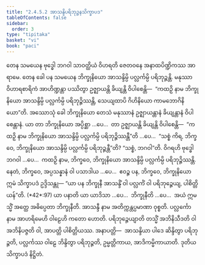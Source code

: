```yaml
---
title: "2.4.5.2 အာသန္ဒိပရိဘုဉ္ဇနသိက္ခာပဒ"
tableOfContents: false
sidebar:
  order: 3
type: "tipitaka"
basket: "vi"
book: "paci"
---
```



<DynamicBreadcrumb />

<Division number="982" book="paci">

<Paragraph number="3002" book="paci">
တေန သမယေန ဗုဒ္ဓေါ ဘဂဝါ သာဝတ္ထိယံ ဝိဟရတိ ဇေတဝနေ အနာထပိဏ္ဍိကဿ အာရာမေ. တေန ခေါ ပန သမယေန ဘိက္ခုနိယော အာသန္ဒိမ္ပိ ပလ္လင်္ကမ္ပိ ပရိဘုဉ္ဇန္တိ. မနုဿာ ဝိဟာရစာရိကံ အာဟိဏ္ဍန္တာ ပဿိတွာ ဥဇ္ဈာယန္တိ ခိယျန္တိ ဝိပါစေန္တိ—  “ကထဉှိ နာမ ဘိက္ခုနိယော အာသန္ဒိမ္ပိ ပလ္လင်္ကမ္ပိ ပရိဘုဉ္ဇိဿန္တိ, သေယျထာပိ ဂိဟိနိယော ကာမဘောဂိနိယော”တိ.
</Paragraph>

<Paragraph number="3003" book="paci">
အဿောသုံ ခေါ ဘိက္ခုနိယော တေသံ မနုဿာနံ ဥဇ္ဈာယန္တာနံ ခိယျန္တာနံ ဝိပါစေန္တာနံ. ယာ တာ ဘိက္ခုနိယော အပ္ပိစ္ဆာ …ပေ…  တာ ဥဇ္ဈာယန္တိ ခိယျန္တိ ဝိပါစေန္တိ—  “ကထဉှိ နာမ ဘိက္ခုနိယော အာသန္ဒိမ္ပိ ပလ္လင်္ကမ္ပိ ပရိဘုဉ္ဇိဿန္တီ”တိ …ပေ…  “သစ္စံ ကိရ, ဘိက္ခဝေ, ဘိက္ခုနိယော အာသန္ဒိမ္ပိ ပလ္လင်္ကမ္ပိ ပရိဘုဉ္ဇန္တီ”တိ? “သစ္စံ, ဘဂဝါ”တိ. ဝိဂရဟိ ဗုဒ္ဓေါ ဘဂဝါ …ပေ…  ကထဉှိ နာမ, ဘိက္ခဝေ, ဘိက္ခုနိယော အာသန္ဒိမ္ပိ ပလ္လင်္ကမ္ပိ ပရိဘုဉ္ဇိဿန္တိ. နေတံ, ဘိက္ခဝေ, အပ္ပသန္နာနံ ဝါ ပသာဒါယ …ပေ…  ဧဝဉ္စ ပန, ဘိက္ခဝေ, ဘိက္ခုနိယော ဣမံ သိက္ခာပဒံ ဥဒ္ဒိသန္တု—
</Paragraph>

</Division>
<Division number="983" book="paci">

<Paragraph number="3004" book="paci">
<Emphasis>“ယာ ပန ဘိက္ခုနီ အာသန္ဒိံ ဝါ ပလ္လင်္ကံ ဝါ ပရိဘုဉ္ဇေယျ, ပါစိတ္တိယန်”</Emphasis>တိ. (*42*:<Emphasis>97</Emphasis>)
</Paragraph>

</Division>
<Division number="984" book="paci">

<Paragraph number="3005" book="paci">
<Emphasis>ယာ ပနာ</Emphasis>တိ ယာ ယာဒိသာ …ပေ…  <Emphasis>ဘိက္ခုနီ</Emphasis>တိ …ပေ…  အယံ ဣမသ္မိံ အတ္ထေ အဓိပ္ပေတာ ဘိက္ခုနီတိ.
</Paragraph>

<Paragraph number="3006" book="paci">
<Emphasis>အာသန္ဒီ</Emphasis> နာမ အတိက္ကန္တပ္ပမာဏာ ဝုစ္စတိ.
</Paragraph>

<Paragraph number="3007" book="paci">
<Emphasis>ပလ္လင်္ကော</Emphasis> နာမ အာဟရိမေဟိ ဝါဠေဟိ ကတော ဟောတိ.
</Paragraph>

<Paragraph number="3008" book="paci">
<Emphasis>ပရိဘုဉ္ဇေယျာ</Emphasis>တိ တသ္မိံ အဘိနိသီဒတိ ဝါ အဘိနိပဇ္ဇတိ ဝါ, အာပတ္တိ ပါစိတ္တိယဿ.
</Paragraph>

</Division>
<Division number="985" book="paci">

<Paragraph number="3009" book="paci">
အနာပတ္တိ—  အာသန္ဒိယာ ပါဒေ ဆိန္ဒိတွာ ပရိဘုဉ္ဇတိ, ပလ္လင်္ကဿ ဝါဠေ ဘိန္ဒိတွာ ပရိဘုဉ္ဇတိ, ဥမ္မတ္တိကာယ, အာဒိကမ္မိကာယာတိ.

</Paragraph>
</Division>

<Paragraph number="3010" type="center" book="paci">
ဒုတိယသိက္ခာပဒံ နိဋ္ဌိတံ.
</Paragraph>